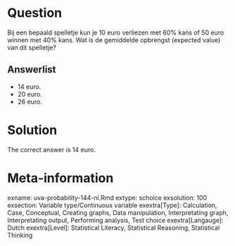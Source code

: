 Question
========

Bij een bepaald spelletje kun je 10 euro verliezen met 60% kans of 50 euro winnen met 40% kans. Wat is de gemiddelde opbrengst (expected value) van dit spelletje?

Answerlist
----------
* 14 euro.
* 20 euro.
* 26 euro.

Solution
========

The correct answer is  14 euro.

Meta-information
================
exname: uva-probability-144-nl.Rmd
extype: schoice
exsolution: 100
exsection: Variable type/Continuous variable
exextra[Type]: Calculation, Case, Conceptual, Creating graphs, Data manipulation, Interpretating graph, Interpretating output, Performing analysis, Test choice
exextra[Langauge]: Dutch
exextra[Level]: Statistical Literacy, Statistical Reasoning, Statistical Thinking
